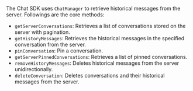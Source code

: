 <PlatformWrapper platform="web">

The Chat SDK uses `ChatManager` to retrieve historical messages from the server. Followings are the core methods:

- `getServerConversations`: Retrieves a list of conversations stored on the server with pagination.
- `getHistoryMessages`: Retrieves the historical messages in the specified conversation from the server.
- `pinConversation`: Pin a conversation.
- `getServerPinnedConversations`: Retrieves a list of pinned conversations.
- `removeHistoryMessages`: Deletes historical messages from the server unidirectionally.
- `deleteConversation`: Deletes conversations and their historical messages from the server.

</PlatformWrapper>